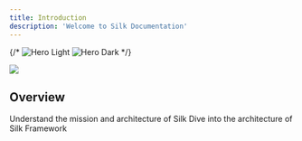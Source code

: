 ```yaml
---
title: Introduction
description: 'Welcome to Silk Documentation'
---
```


{/* <img
  className="block dark:hidden"
  src="/images/hero-light.svg"
  alt="Hero Light"
/>
<img
  className="hidden dark:block"
  src="/images/hero-dark.svg"
  alt="Hero Dark"
/> */}
<Frame>
  <img src="/images/silk-background.png" style={{ borderRadius: '0.5rem' }} />
</Frame>

## Overview


<CardGroup cols={2}>
  <Card
    title="One-Pager"
    icon="pen-to-square"
    href="/one-pager"
  >
    Understand the mission and architecture of Silk
  </Card>
  <Card
    title="Architecture"
    icon="image"
    href="/architecture/overview"
  >
    Dive into the architecture of Silk Framework
  </Card>
</CardGroup>

